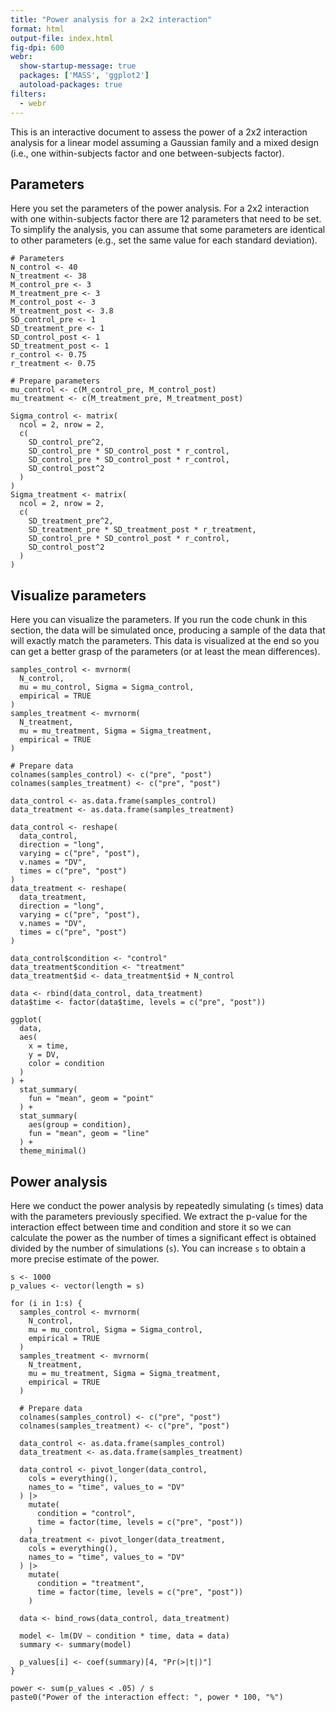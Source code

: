```yaml
---
title: "Power analysis for a 2x2 interaction"
format: html
output-file: index.html
fig-dpi: 600
webr: 
  show-startup-message: true
  packages: ['MASS', 'ggplot2']
  autoload-packages: true
filters:
  - webr
---
```


This is an interactive document to assess the power of a 2x2 interaction analysis for a linear model assuming a Gaussian family and a mixed design (i.e., one within-subjects factor and one between-subjects factor).

## Parameters

Here you set the parameters of the power analysis. For a 2x2 interaction with one within-subjects factor there are 12 parameters that need to be set. To simplify the analysis, you can assume that some parameters are identical to other parameters (e.g., set the same value for each standard deviation).

```webr-r
# Parameters
N_control <- 40
N_treatment <- 38
M_control_pre <- 3
M_treatment_pre <- 3
M_control_post <- 3
M_treatment_post <- 3.8
SD_control_pre <- 1
SD_treatment_pre <- 1
SD_control_post <- 1
SD_treatment_post <- 1
r_control <- 0.75
r_treatment <- 0.75

# Prepare parameters
mu_control <- c(M_control_pre, M_control_post)
mu_treatment <- c(M_treatment_pre, M_treatment_post)

Sigma_control <- matrix(
  ncol = 2, nrow = 2,
  c(
    SD_control_pre^2,
    SD_control_pre * SD_control_post * r_control,
    SD_control_pre * SD_control_post * r_control,
    SD_control_post^2
  )
)
Sigma_treatment <- matrix(
  ncol = 2, nrow = 2,
  c(
    SD_treatment_pre^2,
    SD_treatment_pre * SD_treatment_post * r_treatment,
    SD_control_pre * SD_control_post * r_control,
    SD_control_post^2
  )
)
```

## Visualize parameters

Here you can visualize the parameters. If you run the code chunk in this section, the data will be simulated once, producing a sample of the data that will exactly match the parameters. This data is visualized at the end so you can get a better grasp of the parameters (or at least the mean differences).

```webr-r
samples_control <- mvrnorm(
  N_control,
  mu = mu_control, Sigma = Sigma_control,
  empirical = TRUE
)
samples_treatment <- mvrnorm(
  N_treatment,
  mu = mu_treatment, Sigma = Sigma_treatment,
  empirical = TRUE
)

# Prepare data
colnames(samples_control) <- c("pre", "post")
colnames(samples_treatment) <- c("pre", "post")

data_control <- as.data.frame(samples_control)
data_treatment <- as.data.frame(samples_treatment)

data_control <- reshape(
  data_control,
  direction = "long",
  varying = c("pre", "post"),
  v.names = "DV",
  times = c("pre", "post")
)
data_treatment <- reshape(
  data_treatment,
  direction = "long",
  varying = c("pre", "post"),
  v.names = "DV",
  times = c("pre", "post")
)

data_control$condition <- "control"
data_treatment$condition <- "treatment"
data_treatment$id <- data_treatment$id + N_control

data <- rbind(data_control, data_treatment)
data$time <- factor(data$time, levels = c("pre", "post"))

ggplot(
  data,
  aes(
    x = time,
    y = DV,
    color = condition
  )
) +
  stat_summary(
    fun = "mean", geom = "point"
  ) +
  stat_summary(
    aes(group = condition),
    fun = "mean", geom = "line"
  ) +
  theme_minimal()
```

## Power analysis

Here we conduct the power analysis by repeatedly simulating (`s` times) data with the parameters previously specified. We extract the p-value for the interaction effect between time and condition and store it so we can calculate the power as the number of times a significant effect is obtained divided by the number of simulations (`s`). You can increase `s` to obtain a more precise estimate of the power.

```webr-r
s <- 1000
p_values <- vector(length = s)

for (i in 1:s) {
  samples_control <- mvrnorm(
    N_control,
    mu = mu_control, Sigma = Sigma_control,
    empirical = TRUE
  )
  samples_treatment <- mvrnorm(
    N_treatment,
    mu = mu_treatment, Sigma = Sigma_treatment,
    empirical = TRUE
  )

  # Prepare data
  colnames(samples_control) <- c("pre", "post")
  colnames(samples_treatment) <- c("pre", "post")

  data_control <- as.data.frame(samples_control)
  data_treatment <- as.data.frame(samples_treatment)

  data_control <- pivot_longer(data_control,
    cols = everything(),
    names_to = "time", values_to = "DV"
  ) |>
    mutate(
      condition = "control",
      time = factor(time, levels = c("pre", "post"))
    )
  data_treatment <- pivot_longer(data_treatment,
    cols = everything(),
    names_to = "time", values_to = "DV"
  ) |>
    mutate(
      condition = "treatment",
      time = factor(time, levels = c("pre", "post"))
    )

  data <- bind_rows(data_control, data_treatment)

  model <- lm(DV ~ condition * time, data = data)
  summary <- summary(model)

  p_values[i] <- coef(summary)[4, "Pr(>|t|)"]
}

power <- sum(p_values < .05) / s
paste0("Power of the interaction effect: ", power * 100, "%")
```
